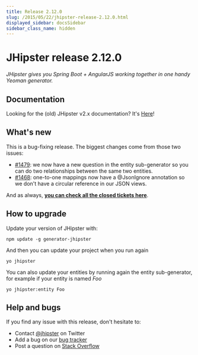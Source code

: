 ```yaml
---
title: Release 2.12.0
slug: /2015/05/22/jhipster-release-2.12.0.html
displayed_sidebar: docsSidebar
sidebar_class_name: hidden
---
```


JHipster release 2.12.0
==================

*JHipster gives you Spring Boot + AngularJS working together in one handy Yeoman generator.*

Documentation
----------

Looking for the (old) JHipster v2.x documentation? It's [Here](https://www.jhipster.tech/documentation-archive/)!

What's new
----------

This is a bug-fixing release. The biggest changes come from those two issues:

- [#1479](https://github.com/jhipster/generator-jhipster/issues/1479): we now have a new question in the entity sub-generator so you can do two relationships between the same two entities.
- [#1468](https://github.com/jhipster/generator-jhipster/issues/1468): one-to-one mappings now have a @JsonIgnore annotation so we don't have a circular reference in our JSON views.

And as always, __[you can check all the closed tickets here](https://github.com/jhipster/generator-jhipster/issues?q=milestone%3A2.12.0+is%3Aclosed)__.

How to upgrade
------------

Update your version of JHipster with:

```
npm update -g generator-jhipster
```

And then you can update your project when you run again

```
yo jhipster
```

You can also update your entities by running again the entity sub-generator, for example if your entity is named _Foo_

```
yo jhipster:entity Foo
```

Help and bugs
--------------

If you find any issue with this release, don't hesitate to:

- Contact [@jhipster](https://twitter.com/jhipster) on Twitter
- Add a bug on our [bug tracker](https://github.com/jhipster/generator-jhipster/issues?state=open)
- Post a question on [Stack Overflow](http://stackoverflow.com/tags/jhipster/info)
